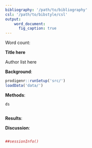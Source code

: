 ```yaml
---
bibliography: '/path/to/bibliography'
csl: '/path/to/bibstyle/csl'
output:
    word_document:
      fig_caption: true
---
```


Word count: 

**Title here**

Author list here

**Background**: 

```r
prodigenr::runSetup('src/')
loadData('data/')
```

**Methods**: 

```r
ds
```

```r

```


**Results**:

**Discussion**:

```r

```

<!-- Session info -->
```r
##sessionInfo()
```

